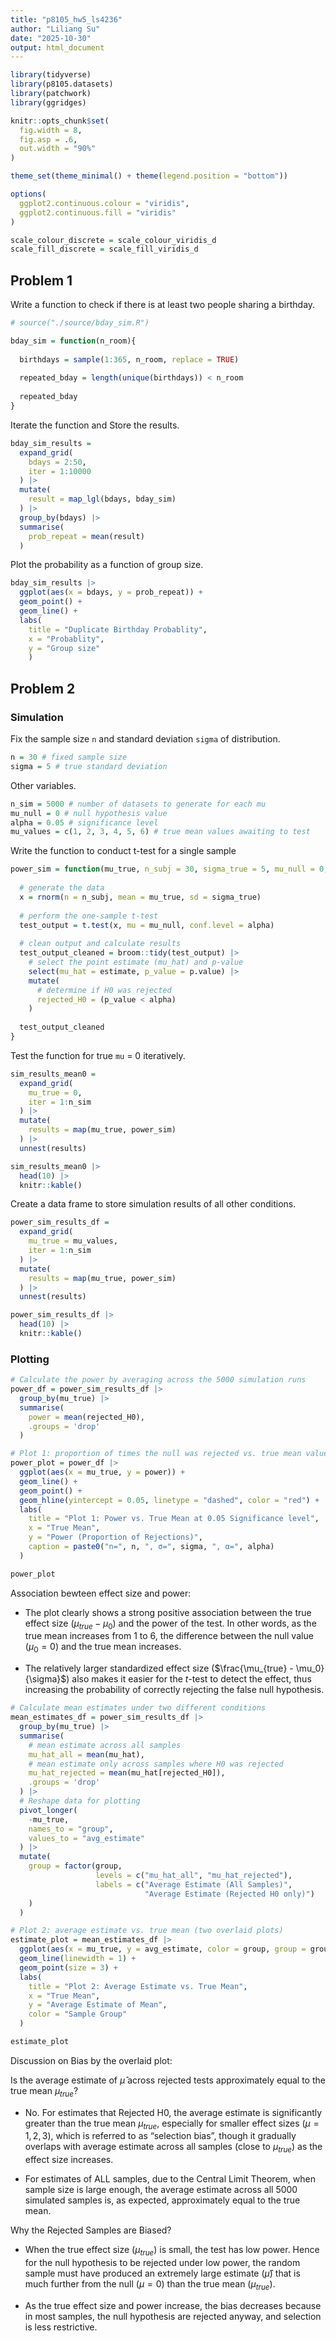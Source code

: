 ```yaml
---
title: "p8105_hw5_ls4236"
author: "Liliang Su"
date: "2025-10-30"
output: html_document
---
```


```r
library(tidyverse)
library(p8105.datasets)
library(patchwork)
library(ggridges)

knitr::opts_chunk$set(
  fig.width = 8,
  fig.asp = .6,
  out.width = "90%"
)

theme_set(theme_minimal() + theme(legend.position = "bottom"))

options(
  ggplot2.continuous.colour = "viridis",
  ggplot2.continuous.fill = "viridis"
)

scale_colour_discrete = scale_colour_viridis_d
scale_fill_discrete = scale_fill_viridis_d
```

## Problem 1

Write a function to check if there is at least two people sharing a birthday.

```r
# source("./source/bday_sim.R")

bday_sim = function(n_room){
  
  birthdays = sample(1:365, n_room, replace = TRUE)
  
  repeated_bday = length(unique(birthdays)) < n_room
  
  repeated_bday
}

```

Iterate the function and Store the results.

```r
bday_sim_results =
  expand_grid(
    bdays = 2:50,
    iter = 1:10000
  ) |> 
  mutate(
    result = map_lgl(bdays, bday_sim)
  ) |> 
  group_by(bdays) |> 
  summarise(
    prob_repeat = mean(result)
  )
```

Plot the probability as a function of group size.

```r
bday_sim_results |> 
  ggplot(aes(x = bdays, y = prob_repeat)) +
  geom_point() +
  geom_line() +
  labs(
    title = "Duplicate Birthday Probablity", 
    x = "Probablity", 
    y = "Group size"
    )
```

## Problem 2

### Simulation

Fix the sample size `n` and standard deviation `sigma` of distribution.

```r
n = 30 # fixed sample size
sigma = 5 # true standard deviation
```

Other variables.

```r
n_sim = 5000 # number of datasets to generate for each mu
mu_null = 0 # null hypothesis value
alpha = 0.05 # significance level
mu_values = c(1, 2, 3, 4, 5, 6) # true mean values awaiting to test
```

Write the function to conduct t-test for a single sample

```r
power_sim = function(mu_true, n_subj = 30, sigma_true = 5, mu_null = 0, alpha = 0.05){
  
  # generate the data
  x = rnorm(n = n_subj, mean = mu_true, sd = sigma_true)
  
  # perform the one-sample t-test
  test_output = t.test(x, mu = mu_null, conf.level = alpha)
  
  # clean output and calculate results
  test_output_cleaned = broom::tidy(test_output) |>
    # select the point estimate (mu_hat) and p-value
    select(mu_hat = estimate, p_value = p.value) |>
    mutate(
      # determine if H0 was rejected
      rejected_H0 = (p_value < alpha)
    )
  
  test_output_cleaned
}

```

Test the function for true `mu` = 0 iteratively.

```r
sim_results_mean0 = 
  expand_grid(
    mu_true = 0,
    iter = 1:n_sim
  ) |> 
  mutate(
    results = map(mu_true, power_sim)
  ) |> 
  unnest(results)

sim_results_mean0 |> 
  head(10) |> 
  knitr::kable()

```


Create a data frame to store simulation results of all other conditions.

```r
power_sim_results_df = 
  expand_grid(
    mu_true = mu_values,
    iter = 1:n_sim
  ) |> 
  mutate(
    results = map(mu_true, power_sim)
  ) |> 
  unnest(results)

power_sim_results_df |> 
  head(10) |> 
  knitr::kable()

```

### Plotting

```r
# Calculate the power by averaging across the 5000 simulation runs
power_df = power_sim_results_df |>
  group_by(mu_true) |>
  summarise(
    power = mean(rejected_H0), 
    .groups = 'drop'
  )

# Plot 1: proportion of times the null was rejected vs. true mean values
power_plot = power_df |>
  ggplot(aes(x = mu_true, y = power)) +
  geom_line() +
  geom_point() +
  geom_hline(yintercept = 0.05, linetype = "dashed", color = "red") +
  labs(
    title = "Plot 1: Power vs. True Mean at 0.05 Significance level",
    x = "True Mean",
    y = "Power (Proportion of Rejections)",
    caption = paste0("n=", n, ", σ=", sigma, ", α=", alpha)
  ) 

power_plot
```

Association bewteen effect size and power:

- The plot clearly shows a strong positive association between the true effect size ($\mu_{true} - \mu_0$) and the power of the test. In other words, as the true mean increases from 1 to 6, the difference between the null value ($\mu_0 = 0$) and the true mean increases. 

- The relatively larger standardized effect size ($\frac{\mu_{true} - \mu_0}{\sigma}$) also makes it easier for the $t$-test to detect the effect, thus increasing the probability of correctly rejecting the false null hypothesis.


```r
# Calculate mean estimates under two different conditions
mean_estimates_df = power_sim_results_df |>
  group_by(mu_true) |>
  summarise(
    # mean estimate across all samples
    mu_hat_all = mean(mu_hat),
    # mean estimate only across samples where H0 was rejected
    mu_hat_rejected = mean(mu_hat[rejected_H0]),
    .groups = 'drop'
  ) |>
  # Reshape data for plotting
  pivot_longer(
    -mu_true, 
    names_to = "group", 
    values_to = "avg_estimate"
  ) |>
  mutate(
    group = factor(group, 
                   levels = c("mu_hat_all", "mu_hat_rejected"),
                   labels = c("Average Estimate (All Samples)", 
                              "Average Estimate (Rejected H0 only)")
    )
  )

# Plot 2: average estimate vs. true mean (two overlaid plots)
estimate_plot = mean_estimates_df |>
  ggplot(aes(x = mu_true, y = avg_estimate, color = group, group = group)) +
  geom_line(linewidth = 1) +
  geom_point(size = 3) +
  labs(
    title = "Plot 2: Average Estimate vs. True Mean",
    x = "True Mean",
    y = "Average Estimate of Mean",
    color = "Sample Group"
  )

estimate_plot
```

Discussion on Bias by the overlaid plot:

Is the average estimate of $\hat{\mu}$ across rejected tests approximately equal to the true mean $\mu_{true}$?

- No. For estimates that Rejected H0, the average estimate is significantly greater than the true mean $\mu_{true}$, especially for smaller effect sizes ($\mu=1, 2, 3$), which is referred to as "selection bias", though it gradually overlaps with average estimate across all samples (close to $\mu_{true}$) as the effect size increases.

- For estimates of ALL samples, due to the Central Limit Theorem, when sample size is large enough, the average estimate across all 5000 simulated samples is, as expected, approximately equal to the true mean.


Why the Rejected Samples are Biased?

- When the true effect size ($\mu_{true}$) is small, the test has low power. Hence for the null hypothesis to be rejected under low power, the random sample must have produced an extremely large estimate ($\hat{\mu}$) that is much further from the null ($\mu=0$) than the true mean ($\mu_{true}$).

- As the true effect size and power increase, the bias decreases because in most samples, the null hypothesis are rejected anyway, and selection is less restrictive.


